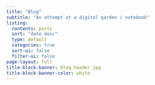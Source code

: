 ```yaml
---
title: "Blog"
subtitle: "An attempt at a digital garden / notebook"
listing:
  contents: posts
  sort: "date desc"
  type: default
  categories: true
  sort-ui: false
  filter-ui: false
page-layout: full
title-block-banner: blog_header.jpg
title-block-banner-color: white
---
```

